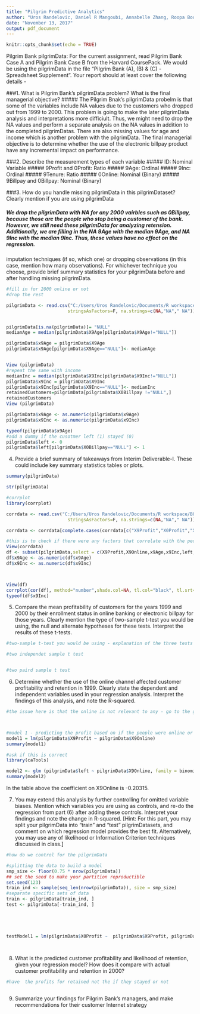 ```yaml
---
title: "Pilgrim Predictive Analytics"
author: "Uros Randelovic, Daniel R Mangoubi, Annabelle Zhang, Roopa Boodhun"
date: "November 13, 2017"
output: pdf_document
---
```


```r
knitr::opts_chunk$set(echo = TRUE)
```

Pilgrim Bank pilgrimData: For the current assignment, read Pilgrim Bank Case A and Pilgrim Bank
Case B from the Harvard CoursePack. We would be using the pilgrimData in the file "Pilgrim Bank (A),
(B) & (C) - Spreadsheet Supplement". Your report should at least cover the following details -

###1. What is Pilgrim Bank's pilgrimData problem? What is the final managerial objective?
##### The Pilgrim Bnak's pilgrimData probelm is that some of the variables include NA values due to the customers who dropped out from 1999 to 2000. This problem is going to make the later pilgrimData analysis and interpretations more difficiult. Thus, we might need to drop the NA values and perform a separate analysis on the NA values in addition to the completed pilgrimDatas. There are also missing values for age and income which is another problem with the pilgrimData. The final managerial objective is to determine whether the use of the electronic billpay product have any incremental impact on performance. 

###2. Describe the measurement types of each variable
##### ID: Nominal Variable
##### 9Profit and 0Profit: Ratio
##### 9Age: Ordinal
##### 9Inc: Ordinal
##### 9Tenure: Ratio
##### 0Online: Nominal (Binary)
##### 9Billpay and 0Billpay: Nominal (Binary)


###3. How do you handle missing pilgrimData in this pilgrimDataset? Clearly mention if you are using pilgrimData

##### We drop the pilgrimData with NA for any 2000 vairbles such as 0Billpay, because those are the people who stop being a customer of the bank. However, we still need these pilgrimData for analyzing retension. Additionally, we are filling in the NA 9Age with the median 9Age, and NA 9Inc with the median 9Inc. Thus, these values have no effect on the regression. 

imputation techniques (if so, which one) or dropping observations (in this case, mention
how many observations). For whichever technique you choose, provide brief summary
statistics for your pilgrimData before and after handling missing pilgrimData.
```r
#fill in for 2000 online or not
#drop the rest

pilgrimData <- read.csv("C:/Users/Uros Randelovic/Documents/R workspace/BUS 111/pilgrim2/Data.csv",
                       stringsAsFactors=F, na.strings=c(NA,"NA"," NA"))


pilgrimData[is.na(pilgrimData)]= "NULL"
medianAge = median(pilgrimData$X9Age[pilgrimData$X9Age!="NULL"])

pilgrimData$x9Age = pilgrimData$X9Age
pilgrimData$x9Age[pilgrimData$X9Age=="NULL"]<- medianAge


View (pilgrimData)
#repeat the same with income 
medianInc = median(pilgrimData$X9Inc[pilgrimData$X9Inc!="NULL"])
pilgrimData$x9Inc = pilgrimData$X9Inc
pilgrimData$x9Inc[pilgrimData$X9Inc=="NULL"]<- medianInc
retainedCustomers=pilgrimData[pilgrimData$X0Billpay !="NULL",]
retainedCustomers
View (pilgrimData)

pilgrimData$x9Age <- as.numeric(pilgrimData$x9Age)
pilgrimData$x9Inc <- as.numeric(pilgrimData$x9Inc)

typeof(pilgrimData$x9Age)
#add a dummy if the cusotmer left (1) stayed (0)
pilgrimData$left <- 0
pilgrimData$left[pilgrimData$X0Billpay=="NULL"] <- 1

```
4. Provide a brief summary of takeaways from Interim Deliverable-I. These could include
key summary statistics tables or plots.


```r
summary(pilgrimData)


```






```r
str(pilgrimData)

#corrplot
library(corrplot)

corrdata <- read.csv("C:/Users/Uros Randelovic/Documents/R workspace/BUS 111/pilgrim2/data.csv",
                       stringsAsFactors=F, na.strings=c(NA,"NA"," NA"))

corrdata <- corrdata[complete.cases(corrdata[c("X9Profit","X0Profit","X0Online","X0Billpay","X9Inc","X9Online","X9Age","X9Tenure")]),]

#this is to check if there were any factors that correlate with the people staying or not
View(corrdata)
df <- subset(pilgrimData,select = c(X9Profit,X9Online,x9Age,x9Inc,left, X9Billpay))
df$x9Age <- as.numeric(df$x9Age)
df$x9Inc <- as.numeric(df$x9Inc)



View(df)
corrplot(cor(df), method="number",shade.col=NA, tl.col="black", tl.srt=45)
typeof(df$x9Inc)

```


5. Compare the mean profitability of customers for the years 1999 and 2000 by their
enrollment status in online banking or electronic billpay for those years. Clearly mention 
the type of two-sample t-test you would be using, the null and alternate hypotheses for
these tests. Interpret the results of these t-tests.
```r
#two-sample t-test you would be using - explanation of the three tests again

#two independet sample t test


#two paird sample t test


```
6. Determine whether the use of the online channel affected customer profitability and
retention in 1999. Clearly state the dependent and independent variables used in your
regression analysis. Interpret the findings of this analysis, and note the R-squared.
```r
#the issue here is that the online is not relevant to any - go to the graph



#model 1 - predicting the profit based on if the people were online or not 
model1 = lm(pilgrimData$X9Profit ~ pilgrimData$X9Online)
summary(model1)

```



```r
#ask if this is correct 
library(caTools)

model2 <- glm (pilgrimData$left ~ pilgrimData$X9Online, family = binomial)
summary(model2)

```
In the table above the coefficient on X9Online is -0.20315.  





7. You may extend this analysis by further controlling for omitted variable biases. Mention
which variables you are using as controls, and re-do the regression from part (6) after
adding these controls. Interpret your findings and note the change in R-squared. [Hint:
For this part, you may split your pilgrimData into "train" and "test" pilgrimDatasets, and comment on
which regression model provides the best fit. Alternatively, you may use any of likelihood
or Information Criterion techniques discussed in class.]
```r
#how do we control for the pilgrimData

#splitting the data to build a model
smp_size <- floor(0.75 * nrow(pilgrimData))
## set the seed to make your partition reproductible
set.seed(123)
train_ind <- sample(seq_len(nrow(pilgrimData)), size = smp_size)
#separate specific sets of data
train <- pilgrimData[train_ind, ]
test <- pilgrimData[-train_ind, ]





testModel1 = lm(pilgrimData$X0Profit ~  pilgrimData$X9Profit, pilgrimData$x9Age, pilgrimData$x9Inc, pilgrimData$X9Tenure)




```
8. What is the predicted customer profitability and likelihood of retention, given your
regression model? How does it compare with actual customer profitability and retention
in 2000?
```r
#have  the profits for retained not the if they stayed or not 



```
9. Summarize your findings for Pilgrim Bank's managers, and make recommendations for
their customer Internet strategy